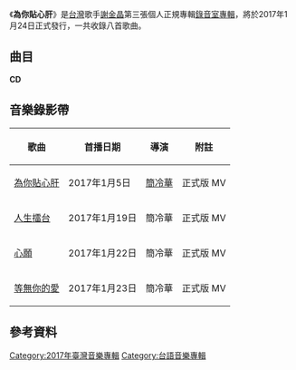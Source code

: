 {{Album infobox 
| Name        = 為你貼心肝
| Type        = 專輯
| Cover       = 
| Artist      = 謝金晶
| Released    = 2017年1月24日
| Recorded    = 2016年
| Genre       = [[台語流行音樂|台語流行音樂]]
| Length      = 34:43
| Label       = [[上豪唱片|上豪唱片]](製作)<br>[[豪記唱片|豪記唱片]](發行)
| Producer    = [[廖偉志|廖偉志]]
| Last album  =  [[我的爸爸|我的爸爸]] <br>（2015年）
| This album  ='''為你貼心肝''' <br>（2017年）
| Next album  = 
}}
《'''為你貼心肝'''》是[[台灣|台灣]]歌手[[謝金晶|謝金晶]]第三張個人正規專輯[[錄音室專輯|錄音室專輯]]，將於2017年1月24日正式發行，一共收錄八首歌曲。

==曲目==
'''CD'''
{{Tracklist
| title1 = 人生擂台
| music1 = [[艾莉絲_(主持人)|毛毛]]
| lyrics1 = 毛毛
| arranger1 = [[項仲為|項仲為]]
| producer1 = 
| longnote1 = 第二主打
| length1 = 4:40

| title2 = 為你貼心肝（VS翁立友）
| music2 = 毛毛
| lyrics2 = 毛毛
| arranger2 = [[尤景仰|尤景仰]]
| producer2 = 
| longnote2 = 首波主打（2017年2月 三立八點檔 甘味人生片頭曲）
| length2 = 4:34

| title3 = 心願
| music3 = [[廖偉志_(音樂人)|廖偉志]]
| lyrics3 = 廖偉志
| arranger3 = 尤景仰
| producer3 = 
| longnote3 = 第三主打
| length3 = 4:46

| title4 = 等無你的愛
| music4 = [[郭之儀|郭之儀]]
| lyrics4 = 郭之儀
| arranger4 = 項仲為
| producer4 = 
| longnote4 = 第四主打
| length4 = 4:05

| title5 = 送我玫瑰花
| music5 = [[陳碩彥|陳碩彥]]
| lyrics5 = 陳碩彥
| arranger5 = 尤景仰
| producer5 = 
| longnote5 = 
| length5 = 3:53

| title6 = 月娘的心肝
| music6 = [[陳英吉|陳英吉]]
| lyrics6 = 陳英吉
| arranger6 = 項仲為
| producer6 = 
| longnote6 = 
| length6 = 4:39

| title7 = 愛到最後
| music7 = [[如意|如意]]
| lyrics7 = 如意
| arranger7 = 尤景仰
| producer7 = 
| longnote7 = 
| length7 = 4:09

| title8 = 為你貼心肝 (電影版)
| music8 = 毛毛
| lyrics8 = 毛毛
| arranger8 = [[吳旭文|吳旭文]]
| producer8 = 
| longnote8 = 
| length8 = 3:57
}}

== 音樂錄影帶 ==
{| class="wikitable"
! 歌曲 !! 首播日期 !! 導演 !! 附註
|-align=center
| [https://www.youtube.com/watch?v=PNyjQ5pWOUs 為你貼心肝] {{Wayback|url=https://www.youtube.com/watch?v=PNyjQ5pWOUs |date=20170202212625 }}
| 2017年1月5日
| [[簡冷華|簡冷華]]
| 正式版 MV
|-
| [https://www.youtube.com/watch?v=DgB2UkNIvsU 人生擂台] {{Wayback|url=https://www.youtube.com/watch?v=DgB2UkNIvsU |date=20170202215647 }}
| 2017年1月19日
| 簡冷華
| 正式版 MV
|-
| [https://www.youtube.com/watch?v=zobHedSLGMg 心願] {{Wayback|url=https://www.youtube.com/watch?v=zobHedSLGMg |date=20170526101617 }}
| 2017年1月22日
| 簡冷華
| 正式版 MV
|-
| [https://www.youtube.com/watch?v=ygfw9kHmV0c 等無你的愛] {{Wayback|url=https://www.youtube.com/watch?v=ygfw9kHmV0c |date=20170205095734 }}
| 2017年1月23日
| 簡冷華
| 正式版 MV
|}

==參考資料==
{{reflist}}

[[Category:2017年臺灣音樂專輯|Category:2017年臺灣音樂專輯]]
[[Category:台語音樂專輯|Category:台語音樂專輯]]